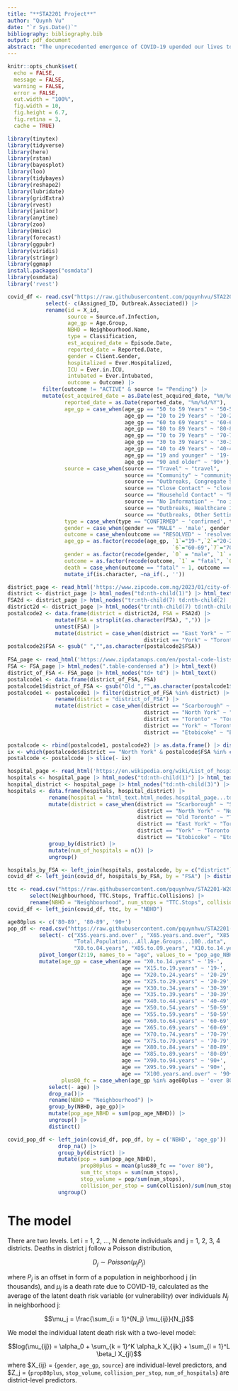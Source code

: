 ```yaml
---
title: "**STA2201 Project**"
author: "Quynh Vu"
date: "`r Sys.Date()`"
bibliography: bibliography.bib
output: pdf_document
abstract: "The unprecedented emergence of COVID-19 upended our lives to a great extent, resulting in pressing health crises and economic fallouts on a global scale. Even after a considerable effort had gone into vaccination to lift COVID-19 restrictions on our regular physical activities and stabilize outbreak incidence, there continues to be variation in the course of the COVID-19 outbreak across provinces and territories. We use countrywide and province-level data on cases and deaths during 164 consecutive weeks sourced from the [Government of Canada](https://health-infobase.canada.ca/covid-19/)  to quantify COVID-19 weekly reported new case differential among Canadian provinces and potentially forecast the risk of future outbreaks using the Hierarchical Gompertz Time Series models."
---
```


```r
knitr::opts_chunk$set(
  echo = FALSE,
  message = FALSE,
  warning = FALSE,
  error = FALSE, 
  out.width = "100%",
  fig.width = 10,
  fig.height = 6.7, 
  fig.retina = 3,
  cache = TRUE)
```

```r
library(tinytex)
library(tidyverse)
library(here)
library(rstan)
library(bayesplot) 
library(loo) 
library(tidybayes) 
library(reshape2)
library(lubridate)
library(gridExtra)
library(rvest)
library(janitor)
library(anytime) 
library(zoo)
library(Hmisc)
library(forecast)
library(ggpubr)
library(viridis) 
library(stringr)  
library(ggmap)
install.packages("osmdata")
library(osmdata)
library('rvest')
```

```r
covid_df <- read.csv("https://raw.githubusercontent.com/pquynhvu/STA2201-W2023/main/Project/data/COVID19%20cases.csv") |>             
            select(- c(Assigned_ID, Outbreak.Associated)) |>
            rename(id = X_id, 
                   source = Source.of.Infection,
                   age_gp = Age.Group, 
                   NBHD = Neighbourhood.Name,
                   type = Classification,
                   est_acquired_date = Episode.Date,
                   reported_date = Reported.Date,
                   gender = Client.Gender,
                   hospitalized = Ever.Hospitalized,
                   ICU = Ever.in.ICU,
                   intubated = Ever.Intubated,
                   outcome = Outcome) |>
           filter(outcome != "ACTIVE" & source != "Pending") |>
           mutate(est_acquired_date = as.Date(est_acquired_date, "%m/%d/%Y"),
                  reported_date = as.Date(reported_date, "%m/%d/%Y"),
                  age_gp = case_when(age_gp == "50 to 59 Years" ~ '50-59',
                                     age_gp == "20 to 29 Years" ~ '20-29',
                                     age_gp == "60 to 69 Years" ~ '60-69',
                                     age_gp == "80 to 89 Years" ~ '80-89',
                                     age_gp == "70 to 79 Years" ~ '70-79',
                                     age_gp == "30 to 39 Years" ~ '30-39',
                                     age_gp == "40 to 49 Years" ~ '40-49',
                                     age_gp == "19 and younger" ~ '19-',
                                     age_gp == "90 and older" ~ '90+'),
                  source = case_when(source == "Travel" ~ "travel",
                                     source == "Community" ~ "community",
                                     source == "Outbreaks, Congregate Settings" ~ "congregate settings",
                                     source == "Close Contact" ~ "close contact",
                                     source == "Household Contact" ~ "household",
                                     source == "No Information" ~ "no information",
                                     source == "Outbreaks, Healthcare Institutions" ~ "healthcare institutions",
                                     source == "Outbreaks, Other Settings" ~ "other"),
                  type = case_when(type == "CONFIRMED" ~ 'confirmed', type == "PROBABLE" ~ 'probable'),
                  gender = case_when(gender == "MALE" ~ 'male', gender == "FEMALE" ~ 'female'),
                  outcome = case_when(outcome == "RESOLVED" ~ 'resolved', outcome == "FATAL" ~ 'fatal'),
                  age_gp = as.factor(recode(age_gp, `1`="19-",`2`="20-29",`3`="30-39",`4`="40-49",`5`="50-59",
                                                    `6`="60-69",`7`="70-79",`8`="80-89", `9` = "90+")),
                  gender = as.factor(recode(gender, `0` = "male", `1` = "female")),
                  outcome = as.factor(recode(outcome, `1` = "fatal", `0` = "resolved")),
                  death = case_when(outcome == "fatal" ~ 1, outcome == "resolved" ~ 0)) |>
                  mutate_if(is.character, ~na_if(., ''))
```

```r
district_page <- read_html('https://www.zipcode.com.ng/2023/01/city-of-toronto-on.html')
district <- district_page |> html_nodes("td:nth-child(1)") |> html_text()
FSA2d <- district_page |> html_nodes("tr:nth-child(7) td:nth-child(2) , .table-responsive tr:nth-child(2) td:nth-child(2)") |> html_text()
district2d <- district_page |> html_nodes("tr:nth-child(7) td:nth-child(1) , tr:nth-child(2) td:nth-child(1)") |> html_text()
postalcode2 <- data.frame(district = district2d, FSA = FSA2d) |>
               mutate(FSA = strsplit(as.character(FSA), ",")) |> 
               unnest(FSA) |>
               mutate(district = case_when(district == "East York" ~ "Toronto and East York",
                                           district == "York" ~ "Toronto and East York"))
postalcode2$FSA <- gsub(" ","",as.character(postalcode2$FSA))
                         
FSA_page <- read_html('https://www.zipdatamaps.com/en/postal-code-lists/canada/list-of-all-forward-sortation-areas-in-ontario')
FSA <- FSA_page |> html_nodes(".table-condensed a") |> html_text()
district_of_FSA <- FSA_page |> html_nodes("td+ td") |> html_text()
postalcode1 <- data.frame(district_of_FSA, FSA) 
postalcode1$district_of_FSA <- gsub("Old ","",as.character(postalcode1$district_of_FSA))
postalcode1 <- postalcode1 |> filter(district_of_FSA %in% district) |>
               rename(district = "district_of_FSA") |>
               mutate(district = case_when(district == "Scarborough" ~ "Scarborough",
                                           district == "North York" ~ "North York",
                                           district == "Toronto" ~ "Toronto and East York",
                                           district == "York" ~ "Toronto and East York",
                                           district == "Etobicoke" ~ "Etobicoke York"))

postalcode <- rbind(postalcode1, postalcode2) |> as.data.frame() |> distinct() 
ix <- which(postalcode$district == "North York" & postalcode$FSA %in% c("M3C", "M4A", "M4G", "M4P"))
postalcode <- postalcode |> slice(- ix)

hospital_page <- read_html('https://en.wikipedia.org/wiki/List_of_hospitals_in_Toronto')
hospitals <- hospital_page |> html_nodes("td:nth-child(1)") |> html_text() |> as.data.frame() |> slice_head(n = 35)
hospital_district <- hospital_page |> html_nodes("td:nth-child(3)") |> html_text()
hospitals <- data.frame(hospitals, hospital_district) |>
             rename(hospital = "html_text.html_nodes.hospital_page...td.nth.child.1....", district = "hospital_district") |>
             mutate(district = case_when(district == "Scarborough" ~ "Scarborough",
                                         district == "North York" ~ "North York",
                                         district == "Old Toronto" ~ "Toronto and East York",
                                         district == "East York" ~ "Toronto and East York",
                                         district == "York" ~ "Toronto and East York",
                                         district == "Etobicoke" ~ "Etobicoke York")) |>
             group_by(district) |>
             mutate(num_of_hospitals = n()) |>
             ungroup()

hospitals_by_FSA <- left_join(hospitals, postalcode, by = c("district")) |> select(- hospital) |> distinct()
covid_df <- left_join(covid_df, hospitals_by_FSA, by = "FSA") |> distinct()
```

```r
ttc <- read.csv("https://raw.githubusercontent.com/pquynhvu/STA2201-W2023/main/Project/data/ttc.csv") |>
       select(Neighbourhood, TTC.Stops, Traffic.Collisions) |>
       rename(NBHD = "Neighbourhood", num_stops = "TTC.Stops", collision = "Traffic.Collisions") 
covid_df <- left_join(covid_df, ttc, by = "NBHD") 
```

```r
age80plus <- c('80-89', '80-89', '90+')
pop_df <- read.csv("https://raw.githubusercontent.com/pquynhvu/STA2201-W2023/main/Project/data/wellbeing2016.csv") |>
          select(- c("X55.years.and.over" , "X65.years.and.over", "X85.years.and.over", 
                     "Total.Population...All.Age.Groups...100..data",
                     "X0.to.04.years", "X05.to.09.years", "X10.to.14.years", "NeighbourhoodID"))|>
          pivot_longer(2:19, names_to = "age", values_to = "pop_age_NBHD") |> 
          mutate(age_gp = case_when(age == "X0.to.14.years" ~ '19-',
                                    age == "X15.to.19.years" ~ '19-',
                                    age == "X20.to.24.years" ~ '20-29',
                                    age == "X25.to.29.years" ~ '20-29',
                                    age == "X30.to.34.years" ~ '30-39',
                                    age == "X35.to.39.years" ~ '30-39',
                                    age == "X40.to.44.years" ~ '40-49',
                                    age == "X50.to.54.years" ~ '50-59',
                                    age == "X55.to.59.years" ~ '50-59',
                                    age == "X60.to.64.years" ~ '60-69',
                                    age == "X65.to.69.years" ~ '60-69',
                                    age == "X70.to.74.years" ~ '70-79',
                                    age == "X75.to.79.years" ~ '70-79',
                                    age == "X80.to.84.years" ~ '80-89',
                                    age == "X85.to.89.years" ~ '80-89',
                                    age == "X90.to.94.years" ~ '90+',
                                    age == "X95.to.99.years" ~ '90+',
                                    age == "X100.years.and.over" ~ '90+'),
                 plus80_fc = case_when(age_gp %in% age80plus ~ 'over 80', .default = 'less than 80')) |>
             select(- age) |>
             drop_na()|>
             rename(NBHD = "Neighbourhood") |>
             group_by(NBHD, age_gp)|>
             mutate(pop_age_NBHD = sum(pop_age_NBHD)) |>
             ungroup() |>
             distinct()
```

```r
covid_pop_df <- left_join(covid_df, pop_df, by = c('NBHD', 'age_gp')) |>
                drop_na() |>
                group_by(district) |> 
                mutate(pop = sum(pop_age_NBHD), 
                       prop80plus = mean(plus80_fc == "over 80"),
                       sum_ttc_stops = sum(num_stops),
                       stop_volume = pop/sum(num_stops),
                       collision_per_stop = sum(collision)/sum(num_stops)) |> 
                ungroup()
```


# The model

There are two levels. Let i = 1, 2, ..., N denote individuals and j = 1, 2, 3, 4 districts. Deaths in district j follow a Poisson distribution,

$$D_j \sim Poisson(\mu_j P_j)$$

where $P_j$ is an offset in form of a population in neighborhood j (in thousands), and $\mu_j$ is a death rate due to COVID-19, calculated as the average of the latent death risk variable (or vulnerability) over individuals $N_j$ in neighborhood j:

$$\mu_j = \frac{\sum_{i = 1}^{N_j} \mu_{ij}}{N_j}$$

We model the individual latent death risk with a two-level model:

$$log(\mu_{ij}) = \alpha_0 + \sum_{k = 1}^K \alpha_k X_{ijk} + \sum_{l = 1}^L \beta_l X_{jl}$$
where $X_{ij} = {`gender`, `age_gp`, `source`} are individual-level predictors, and $Z_j = {`prop80plus`, `stop_volume`, `collision_per_stop`, `num_of_hospitals`} are district-level predictors.


